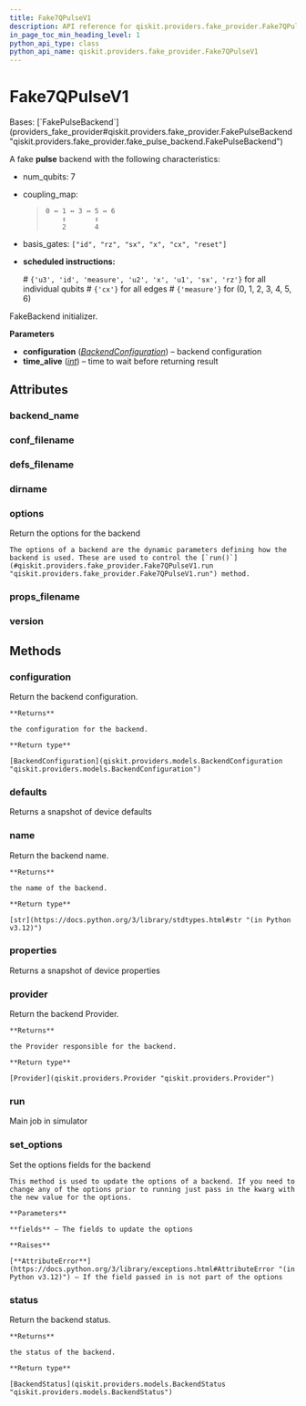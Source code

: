```yaml
---
title: Fake7QPulseV1
description: API reference for qiskit.providers.fake_provider.Fake7QPulseV1
in_page_toc_min_heading_level: 1
python_api_type: class
python_api_name: qiskit.providers.fake_provider.Fake7QPulseV1
---
```


# Fake7QPulseV1

<Class id="qiskit.providers.fake_provider.Fake7QPulseV1" isDedicatedPage={true} github="https://github.com/Qiskit/qiskit/tree/stable/1.0/qiskit/providers/fake_provider/backends_v1/fake_7q_pulse/fake_7q_pulse_v1.py#L21-L44" signature="qiskit.providers.fake_provider.Fake7QPulseV1" modifiers="class">
  Bases: [`FakePulseBackend`](providers_fake_provider#qiskit.providers.fake_provider.FakePulseBackend "qiskit.providers.fake_provider.fake_pulse_backend.FakePulseBackend")

  A fake **pulse** backend with the following characteristics:

  *   num\_qubits: 7

  *   coupling\_map:

      > ```text
      > 0 ↔ 1 ↔ 3 ↔ 5 ↔ 6
      >     ↕       ↕
      >     2       4
      > ```

  *   basis\_gates: `["id", "rz", "sx", "x", "cx", "reset"]`

  *   **scheduled instructions:**

      \# `{'u3', 'id', 'measure', 'u2', 'x', 'u1', 'sx', 'rz'}` for all individual qubits # `{'cx'}` for all edges # `{'measure'}` for (0, 1, 2, 3, 4, 5, 6)

  FakeBackend initializer.

  **Parameters**

  *   **configuration** ([*BackendConfiguration*](qiskit.providers.models.BackendConfiguration "qiskit.providers.models.BackendConfiguration")) – backend configuration
  *   **time\_alive** ([*int*](https://docs.python.org/3/library/functions.html#int "(in Python v3.12)")) – time to wait before returning result

  ## Attributes

  ### backend\_name

  <Attribute id="qiskit.providers.fake_provider.Fake7QPulseV1.backend_name" attributeValue="'fake_7q_pulse_v1'" />

  ### conf\_filename

  <Attribute id="qiskit.providers.fake_provider.Fake7QPulseV1.conf_filename" attributeValue="'conf_nairobi.json'" />

  ### defs\_filename

  <Attribute id="qiskit.providers.fake_provider.Fake7QPulseV1.defs_filename" attributeValue="'defs_nairobi.json'" />

  ### dirname

  <Attribute id="qiskit.providers.fake_provider.Fake7QPulseV1.dirname" attributeValue="'/home/runner/work/qiskit/qiskit/.tox/docs/lib/python3.9/site-packages/qiskit/providers/fake_provider/backends_v1/fake_7q_pulse'" />

  ### options

  <Attribute id="qiskit.providers.fake_provider.Fake7QPulseV1.options">
    Return the options for the backend

    The options of a backend are the dynamic parameters defining how the backend is used. These are used to control the [`run()`](#qiskit.providers.fake_provider.Fake7QPulseV1.run "qiskit.providers.fake_provider.Fake7QPulseV1.run") method.
  </Attribute>

  ### props\_filename

  <Attribute id="qiskit.providers.fake_provider.Fake7QPulseV1.props_filename" attributeValue="'props_nairobi.json'" />

  ### version

  <Attribute id="qiskit.providers.fake_provider.Fake7QPulseV1.version" attributeValue="1" />

  ## Methods

  ### configuration

  <Function id="qiskit.providers.fake_provider.Fake7QPulseV1.configuration" github="https://github.com/Qiskit/qiskit/tree/stable/1.0/qiskit/providers/backend.py#L141-L147" signature="configuration()">
    Return the backend configuration.

    **Returns**

    the configuration for the backend.

    **Return type**

    [BackendConfiguration](qiskit.providers.models.BackendConfiguration "qiskit.providers.models.BackendConfiguration")
  </Function>

  ### defaults

  <Function id="qiskit.providers.fake_provider.Fake7QPulseV1.defaults" github="https://github.com/Qiskit/qiskit/tree/stable/1.0/qiskit/providers/fake_provider/fake_pulse_backend.py#L29-L33" signature="defaults()">
    Returns a snapshot of device defaults
  </Function>

  ### name

  <Function id="qiskit.providers.fake_provider.Fake7QPulseV1.name" github="https://github.com/Qiskit/qiskit/tree/stable/1.0/qiskit/providers/backend.py#L180-L186" signature="name()">
    Return the backend name.

    **Returns**

    the name of the backend.

    **Return type**

    [str](https://docs.python.org/3/library/stdtypes.html#str "(in Python v3.12)")
  </Function>

  ### properties

  <Function id="qiskit.providers.fake_provider.Fake7QPulseV1.properties" github="https://github.com/Qiskit/qiskit/tree/stable/1.0/qiskit/providers/fake_provider/fake_qasm_backend.py#L44-L48" signature="properties()">
    Returns a snapshot of device properties
  </Function>

  ### provider

  <Function id="qiskit.providers.fake_provider.Fake7QPulseV1.provider" github="https://github.com/Qiskit/qiskit/tree/stable/1.0/qiskit/providers/backend.py#L158-L164" signature="provider()">
    Return the backend Provider.

    **Returns**

    the Provider responsible for the backend.

    **Return type**

    [Provider](qiskit.providers.Provider "qiskit.providers.Provider")
  </Function>

  ### run

  <Function id="qiskit.providers.fake_provider.Fake7QPulseV1.run" github="https://github.com/Qiskit/qiskit/tree/stable/1.0/qiskit/providers/fake_provider/fake_backend.py#L535-L563" signature="run(run_input, **kwargs)">
    Main job in simulator
  </Function>

  ### set\_options

  <Function id="qiskit.providers.fake_provider.Fake7QPulseV1.set_options" github="https://github.com/Qiskit/qiskit/tree/stable/1.0/qiskit/providers/backend.py#L122-L139" signature="set_options(**fields)">
    Set the options fields for the backend

    This method is used to update the options of a backend. If you need to change any of the options prior to running just pass in the kwarg with the new value for the options.

    **Parameters**

    **fields** – The fields to update the options

    **Raises**

    [**AttributeError**](https://docs.python.org/3/library/exceptions.html#AttributeError "(in Python v3.12)") – If the field passed in is not part of the options
  </Function>

  ### status

  <Function id="qiskit.providers.fake_provider.Fake7QPulseV1.status" github="https://github.com/Qiskit/qiskit/tree/stable/1.0/qiskit/providers/backend.py#L166-L178" signature="status()">
    Return the backend status.

    **Returns**

    the status of the backend.

    **Return type**

    [BackendStatus](qiskit.providers.models.BackendStatus "qiskit.providers.models.BackendStatus")
  </Function>
</Class>

